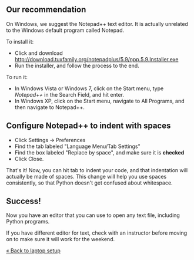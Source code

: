 == Our recommendation ==

On Windows, we suggest the Notepad++ text editor. It is actually unrelated to the Windows default program called Notepad.

To install it:

* Click and download http://download.tuxfamily.org/notepadplus/5.9/npp.5.9.Installer.exe
* Run the installer, and follow the process to the end.

To run it:

* In Windows Vista or Windows 7, click on the Start menu, type ''Notepad++'' in the Search Field, and hit enter. 
* In Windows XP, click on the Start menu, navigate to All Programs, and then navigate to Notepad++.

== Configure Notepad++ to indent with spaces ==

* Click Settings -> Preferences
* Find the tab labeled "Language Menu/Tab Settings"
* Find the box labeled "Replace by space", and make sure it is '''checked'''
* Click Close.

That's it! Now, you can hit tab to indent your code, and that indentation will actually be made of spaces. This change will help you use spaces consistently, so that Python doesn't get confused about whitespace.

== Success! ==

Now you have an editor that you can use to open any text file, including Python programs.

If you have different editor for text, check with an instructor before moving on to make sure it will work for the weekend.

[[laptop setup|&laquo; Back to laptop setup]]
